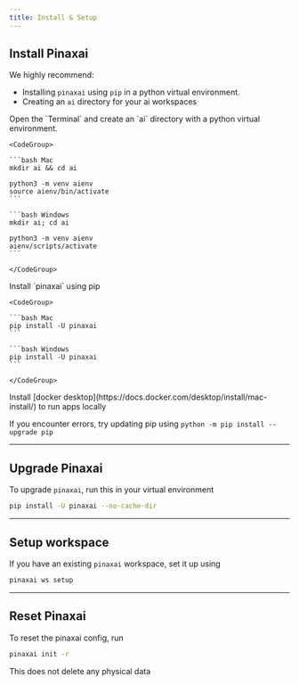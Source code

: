 ```yaml
---
title: Install & Setup
---
```


## Install Pinaxai

We highly recommend:

- Installing `pinaxai` using `pip` in a python virtual environment.
- Creating an `ai` directory for your ai workspaces

<Steps>
  <Step title="Create a virtual environment">
    Open the `Terminal` and create an `ai` directory with a python virtual environment.

    <CodeGroup>

    ```bash Mac
    mkdir ai && cd ai

    python3 -m venv aienv
    source aienv/bin/activate
    ```

    ```bash Windows
    mkdir ai; cd ai

    python3 -m venv aienv
    aienv/scripts/activate
    ```

    </CodeGroup>

  </Step>
  <Step title="Install Pinaxai">
    Install `pinaxai` using pip

    <CodeGroup>

    ```bash Mac
    pip install -U pinaxai
    ```

    ```bash Windows
    pip install -U pinaxai
    ```

    </CodeGroup>

  </Step>
  <Step title="Install Docker">
    Install [docker desktop](https://docs.docker.com/desktop/install/mac-install/) to run apps locally
  </Step>
</Steps>

<br />

<Note>

If you encounter errors, try updating pip using `python -m pip install --upgrade pip`

</Note>

---
## Upgrade Pinaxai

To upgrade `pinaxai`, run this in your virtual environment

```bash
pip install -U pinaxai --no-cache-dir
```

---
## Setup workspace

If you have an existing `pinaxai` workspace, set it up using

```bash
pinaxai ws setup
```

---
## Reset Pinaxai

To reset the pinaxai config, run

```bash
pinaxai init -r
```

<Note>

This does not delete any physical data

</Note>
